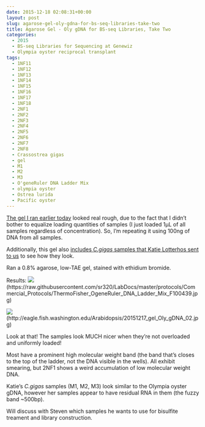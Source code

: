 ```yaml
---
date: 2015-12-18 02:08:31+00:00
layout: post
slug: agarose-gel-oly-gdna-for-bs-seq-libraries-take-two
title: Agarose Gel - Oly gDNA for BS-seq Libraries, Take Two
categories:
  - 2015
  - BS-seq Libraries for Sequencing at Genewiz
  - Olympia oyster reciprocal transplant
tags:
  - 1NF11
  - 1NF12
  - 1NF13
  - 1NF14
  - 1NF15
  - 1NF16
  - 1NF17
  - 1NF18
  - 2NF1
  - 2NF2
  - 2NF3
  - 2NF4
  - 2NF5
  - 2NF6
  - 2NF7
  - 2NF8
  - Crassostrea gigas
  - gel
  - M1
  - M2
  - M3
  - O'geneRuler DNA Ladder Mix
  - olympia oyster
  - Ostrea lurida
  - Pacific oyster
---
```


[The gel I ran earlier today](https://robertslab.github.io/sams-notebook/2015/12/17/agarose-gel-oly-gdna-for-bs-seq-libraries.html) looked real rough, due to the fact that I didn't bother to equalize loading quantities of samples (I just loaded 1μL of all samples regardless of concentration). So, I'm repeating it using 100ng of DNA from all samples.

Additionally, this gel also [includes _C.gigas_ samples that Katie Lotterhos sent to us](https://robertslab.github.io/sams-notebook/2015/12/10/samples-received-c-gigas-tissue-dna-from-katie-lotterhos.html) to see how they look.

Ran a 0.8% agarose, low-TAE gel, stained with ethidium bromide.

Results:
![](https://raw.githubusercontent.com/sr320/LabDocs/master/protocols/Commercial_Protocols/ThermoFisher_OgeneRuler_DNA_Ladder_Mix_F100439.jpg)(https://raw.githubusercontent.com/sr320/LabDocs/master/protocols/Commercial_Protocols/ThermoFisher_OgeneRuler_DNA_Ladder_Mix_F100439.jpg)

![](https://eagle.fish.washington.edu/Arabidopsis/20151217_gel_Oly_gDNA_02.jpg)(http://eagle.fish.washington.edu/Arabidopsis/20151217_gel_Oly_gDNA_02.jpg)



Look at that! The samples look MUCH nicer when they're not overloaded and uniformly loaded!

Most have a prominent high molecular weight band (the band that's closes to the top of the ladder, not the DNA visible in the wells). All exhibit smearing, but 2NF1 shows a weird accumulation of low molecular weight DNA.

Katie's _C.gigas_ samples (M1, M2, M3) look similar to the Olympia oyster gDNA, however her samples appear to have residual RNA in them (the fuzzy band ~500bp).

Will discuss with Steven which samples he wants to use for bisulfite treament and library construction.
